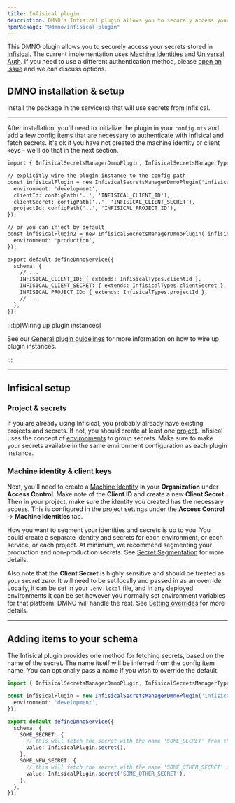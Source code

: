 ```yaml
---
title: Infisical plugin
description: DMNO's Infisical plugin allows you to securely access your secrets stored in Infisical.
npmPackage: "@dmno/infisical-plugin"
---
```



This DMNO plugin allows you to securely access your secrets stored in [Infisical](https://infisical.com/). The current implementation uses [Machine Identities](https://infisical.com/docs/documentation/platform/identities/machine-identities#machine-identities) and [Universal Auth](https://infisical.com/docs/documentation/platform/identities/universal-auth#universal-auth). If you need to use a different authentication method, please [open an issue](https://github.com/dmnojs/dmno/issues) and we can discuss options.

## DMNO installation & setup

Install the package in the service(s) that will use secrets from Infisical.

<TabbedCode packageName="@dmno/infisical-plugin" />

-----

After installation, you'll need to initialize the plugin in your `config.mts` and add a few config items that are necessary to authenticate with Infisical and fetch secrets. It's ok if you have not created the machine identity or client keys - we'll do that in the next section.

```diff lang="ts" title='.dmno/config.mts'
import { InfisicalSecretsManagerDmnoPlugin, InfisicalSecretsManagerTypes } from '@dmno/infisical-plugin';

// explicitly wire the plugin instance to the config path
const infisicalPlugin = new InfisicalSecretsManagerDmnoPlugin('infisical/dev', {
  environment: 'development',
  clientId: configPath('..', 'INFISICAL_CLIENT_ID'),
  clientSecret: configPath('..', 'INFISICAL_CLIENT_SECRET'),
  projectId: configPath('..', 'INFISICAL_PROJECT_ID'),
});

// or you can inject by default
const infisicalPlugin2 = new InfisicalSecretsManagerDmnoPlugin('infisical/prod', {
  environment: 'production',
}); 

export default defineDmnoService({
  schema: {
    // ...
    INFISICAL_CLIENT_ID: { extends: InfisicalTypes.clientId },
    INFISICAL_CLIENT_SECRET: { extends: InfisicalTypes.clientSecret },
    INFISICAL_PROJECT_ID: { extends: InfisicalTypes.projectId },
    // ...
  },
});
```

:::tip[Wiring up plugin instances]

See our [General plugin guidelines](/docs/plugins/overview/#general-plugin-guidelines) for more information on how to wire up plugin instances.

:::

------------

## Infisical setup 

### Project & secrets

If you are already using Infisical, you probably already have existing projects and secrets. If not, you should create at least one [project](https://infisical.com/docs/documentation/platform/project). Infisical uses the concept of [environments](https://infisical.com/docs/documentation/platform/project#project-environments) to group secrets. Make sure to make your secrets available in the same environment configuration as each plugin instance.

### Machine identity & client keys

Next, you'll need to create a [Machine Identity](https://infisical.com/docs/documentation/platform/identities/machine-identities#concept) in your **Organization** under **Access Control**.  Make note of the **Client ID** and create a new **Client Secret**. Then in your project, make sure the identity you created has the necessary access. This is configured in the project settings under the **Access Control** -> **Machine Identities** tab.

How you want to segment your identities and secrets is up to you. You could create a separate identity and secrets for each environment, or each service, or each project. At minimum, we recommend segmenting your production and non-production secrets. See [Secret Segmentation](/docs/guides/secret-segmentation/) for more details.

Also note that the **Client Secret** is highly sensitive and should be treated as your _secret zero_. It will need to be set locally and passed in as an override. Locally, it can be set in your `.env.local` file, and in any deployed environments it can be set however you normally set environment variables for that platform. DMNO will handle the rest. See [Setting overrides](/docs/guides/env-files/#setting-overrides-via-env-files) for more details.

------------

## Adding items to your schema

The Infisical plugin provides one method for fetching secrets, based on the name of the secret. The name itself will be inferred from the config item name. You can optionally pass a name if you wish to override the default.

```typescript title='.dmno/config.mts'
import { InfisicalSecretsManagerDmnoPlugin, InfisicalSecretsManagerTypes } from '@dmno/infisical-plugin';

const infisicalPlugin = new InfisicalSecretsManagerDmnoPlugin('infisical/dev', {
  environment: 'development',
});

export default defineDmnoService({
  schema: {
    SOME_SECRET: {
      // this will fetch the secret with the name 'SOME_SECRET' from the project specified in the plugin instance
      value: InfisicalPlugin.secret(),
    },
    SOME_NEW_SECRET: {
      // this will fetch the secret with the name 'SOME_OTHER_SECRET' and make it available as SOME_NEW_SECRET in your DMNO_CONFIG
      value: InfisicalPlugin.secret('SOME_OTHER_SECRET'),
    },
  },
});
```
